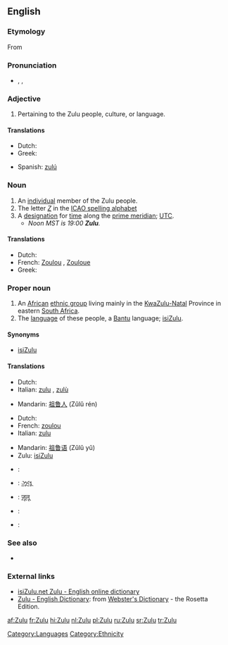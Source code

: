 {{wikipedia|Zulu (disambiguation)}}
{{interwiktionary|code=zu}}
==English==
===Etymology===
From {{Zulu.}}

===Pronunciation===
*{{enPR|zo͞o'lo͞o}}, {{IPA|/ˈzuːluː/}}, {{SAMPA|/"zu:lu:/}}

===Adjective===
{{en-adj|-}}

# Pertaining to the Zulu people, culture, or language.

====Translations====
{{trans-top|pertaining to the Zulu people, culture, or language}}
*Dutch: {{t|nl|Zoeloe}}
*Greek: {{t|el|Ζουλού}}
{{trans-mid}}
*Spanish: [[zulú]]
{{trans-bottom}}

===Noun===
{{en-noun}}

# An [[individual]] member of the Zulu people.
# The letter ''[[Z]]'' in the [[ICAO spelling alphabet]]
# A [[designation]] for [[time]] along the [[prime meridian]]; [[UTC]].
#* ''Noon MST is 19:00 '''Zulu'''.''

====Translations====
{{trans-top|member of the Zulu people}}
*Dutch: {{t|nl|Zoeloe|m}}
*French: [[Zoulou]] {{m}}, [[Zouloue]] {{f}}
*Greek: {{t|el|Ζουλού}}
{{trans-mid}}
{{trans-bottom}}

===Proper noun===
{{en-proper noun}}

# An [[African]] [[ethnic group]] living mainly in the [[KwaZulu-Natal]] Province in eastern [[South Africa]].
# The [[language]] of these people, a [[Bantu]] language; [[isiZulu]].

====Synonyms====
* {{italbrac|language}} [[isiZulu]]

====Translations====
{{trans-top|African ethnic group}}
*Dutch: {{t|nl|Zoeloes||p}}
*Italian: [[zulu]] {{m}}, [[zulù]] {{m}}
{{trans-mid}}
*Mandarin: [[祖鲁人]] (Zǔlǔ rén)
{{trans-bottom}}

{{trans-top|language}}
*Dutch: {{t|nl|Zoeloe|n}}
*French: [[zoulou]] {{m}}
*Italian: [[zulu]] {{m}}
{{trans-mid}}
*Mandarin: [[祖鲁语]] (Zǔlǔ yǔ)
*Zulu: [[isiZulu]]
{{trans-bottom}}

{{checktrans}}
{{trans-top|Translations to be checked}}
*{{ttbc|German}}: {{t|de|Zulu}}
*{{ttbc|Gujarati}}: [[ઝૂલૂ]]
*{{ttbc|Hindi}}: [[ज़ूलू]]
*{{ttbc|Interlingua}}: {{t|ia|Zulu}}
*{{ttbc|Portuguese}}: {{t|pt|Zulu}}
{{trans-bottom}}

===See also===
*{{langcat}}
{{ethnologue|code=zul}}

===External links===
*[http://isizulu.net/ isiZulu.net Zulu - English online dictionary]
*[http://www.websters-online-dictionary.org/definition/Zulu-english/ Zulu - English Dictionary]: from [http://www.websters-online-dictionary.org/ Webster's Dictionary] - the Rosetta Edition.

[[Category:Languages]]
[[Category:Ethnicity]]

[[af:Zulu]]
[[fr:Zulu]]
[[hi:Zulu]]
[[nl:Zulu]]
[[pl:Zulu]]
[[ru:Zulu]]
[[sr:Zulu]]
[[tr:Zulu]]